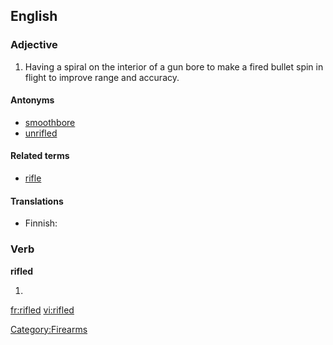 ==English==

===Adjective===
{{en-adj|-}}

# {{context|firearms}} Having a spiral on the interior of a gun bore to make a fired bullet spin in flight to improve range and accuracy.

====Antonyms====
* [[smoothbore]]
* [[unrifled]]

====Related terms====
* [[rifle]]

====Translations====
{{trans-top|having a spiral groove on the inside of a gun barrel}}
* Finnish: {{t|fi|rihlattu}}
{{trans-mid}}
{{trans-bottom}}

===Verb===
'''rifled'''

# {{past of|[[rifle]]}}

[[Category:Firearms]]

[[fr:rifled]]
[[vi:rifled]]